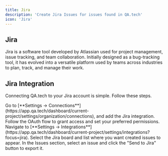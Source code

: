 ```yaml
---
title: Jira
description: 'Create Jira Issues for issues found in QA.tech'
icon: 'Jira'
---
```


## Jira

Jira is a software tool developed by Atlassian used for project management, issue tracking, and team collaboration. Initially designed as a bug-tracking tool, it has evolved into a versatile platform used by teams across industries to plan, track, and manage their work.

## Jira Integration

Connecting QA.tech to your Jira account is simple. Follow these steps.

<Steps>
  <Step title="Connect to Jira">
    Go to [**Settings →
    Connections**](https://app.qa.tech/dashboard/current-project/settings/organization/connections),
    and add the Jira integration. Follow the OAuth flow to grant access and set
    your preferred permissions.
  </Step>
  <Step title="Configure the Project">
    Navigate to [**Settings →
    Integrations**](https://app.qa.tech/dashboard/current-project/settings/integrations?focus=jira).
    Select the Jira board and list where you want created issues to appear.
  </Step>
  <Step title="Export an Issue">
    In the Issues section, select an issue and click the "Send to Jira" button
    to export it.
  </Step>
</Steps>
